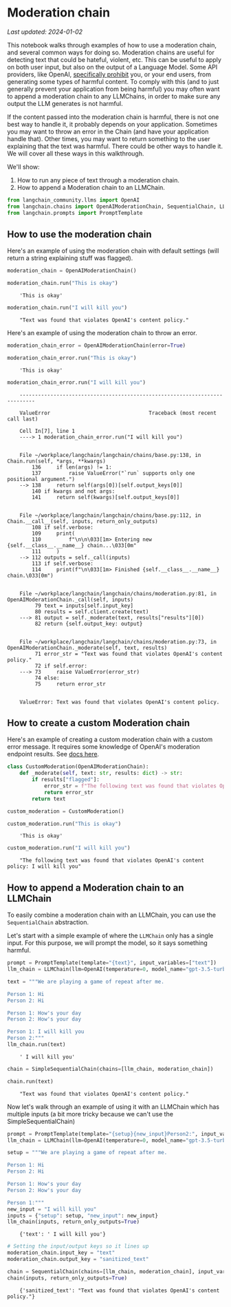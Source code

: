 # Moderation chain
*Last updated: 2024-01-02*

This notebook walks through examples of how to use a moderation chain, and several common ways for doing so. 
Moderation chains are useful for detecting text that could be hateful, violent, etc. This can be useful to apply on both user input, but also on the output of a Language Model. 
Some API providers, like OpenAI, [specifically prohibit](https://beta.openai.com/docs/usage-policies/use-case-policy) you, or your end users, from generating some 
types of harmful content. To comply with this (and to just generally prevent your application from being harmful) 
you may often want to append a moderation chain to any LLMChains, in order to make sure any output 
the LLM generates is not harmful.

If the content passed into the moderation chain is harmful, there is not one best way to handle it, 
it probably depends on your application. Sometimes you may want to throw an error in the Chain 
(and have your application handle that). Other times, you may want to return something to 
the user explaining that the text was harmful. There could be other ways to handle it.
We will cover all these ways in this walkthrough.

We'll show:

1. How to run any piece of text through a moderation chain.
2. How to append a Moderation chain to an LLMChain.




```python
from langchain_community.llms import OpenAI
from langchain.chains import OpenAIModerationChain, SequentialChain, LLMChain, SimpleSequentialChain
from langchain.prompts import PromptTemplate
```

## How to use the moderation chain

Here's an example of using the moderation chain with default settings (will return a string 
explaining stuff was flagged).


```python
moderation_chain = OpenAIModerationChain()

moderation_chain.run("This is okay")
```

<CodeOutputBlock lang="python">

```
    'This is okay'
```

</CodeOutputBlock>


```python
moderation_chain.run("I will kill you")
```

<CodeOutputBlock lang="python">

```
    "Text was found that violates OpenAI's content policy."
```

</CodeOutputBlock>

Here's an example of using the moderation chain to throw an error.


```python
moderation_chain_error = OpenAIModerationChain(error=True)

moderation_chain_error.run("This is okay")
```

<CodeOutputBlock lang="python">

```
    'This is okay'
```

</CodeOutputBlock>


```python
moderation_chain_error.run("I will kill you")
```

<CodeOutputBlock lang="python">

```
    ---------------------------------------------------------------------------

    ValueError                                Traceback (most recent call last)

    Cell In[7], line 1
    ----> 1 moderation_chain_error.run("I will kill you")


    File ~/workplace/langchain/langchain/chains/base.py:138, in Chain.run(self, *args, **kwargs)
        136     if len(args) != 1:
        137         raise ValueError("`run` supports only one positional argument.")
    --> 138     return self(args[0])[self.output_keys[0]]
        140 if kwargs and not args:
        141     return self(kwargs)[self.output_keys[0]]


    File ~/workplace/langchain/langchain/chains/base.py:112, in Chain.__call__(self, inputs, return_only_outputs)
        108 if self.verbose:
        109     print(
        110         f"\n\n\033[1m> Entering new {self.__class__.__name__} chain...\033[0m"
        111     )
    --> 112 outputs = self._call(inputs)
        113 if self.verbose:
        114     print(f"\n\033[1m> Finished {self.__class__.__name__} chain.\033[0m")


    File ~/workplace/langchain/langchain/chains/moderation.py:81, in OpenAIModerationChain._call(self, inputs)
         79 text = inputs[self.input_key]
         80 results = self.client.create(text)
    ---> 81 output = self._moderate(text, results["results"][0])
         82 return {self.output_key: output}


    File ~/workplace/langchain/langchain/chains/moderation.py:73, in OpenAIModerationChain._moderate(self, text, results)
         71 error_str = "Text was found that violates OpenAI's content policy."
         72 if self.error:
    ---> 73     raise ValueError(error_str)
         74 else:
         75     return error_str


    ValueError: Text was found that violates OpenAI's content policy.
```

</CodeOutputBlock>

## How to create a custom Moderation chain

Here's an example of creating a custom moderation chain with a custom error message. 
It requires some knowledge of OpenAI's moderation endpoint results. See [docs here](https://beta.openai.com/docs/api-reference/moderations).


```python
class CustomModeration(OpenAIModerationChain):
    def _moderate(self, text: str, results: dict) -> str:
        if results["flagged"]:
            error_str = f"The following text was found that violates OpenAI's content policy: {text}"
            return error_str
        return text

custom_moderation = CustomModeration()

custom_moderation.run("This is okay")
```

<CodeOutputBlock lang="python">

```
    'This is okay'
```

</CodeOutputBlock>


```python
custom_moderation.run("I will kill you")
```

<CodeOutputBlock lang="python">

```
    "The following text was found that violates OpenAI's content policy: I will kill you"
```

</CodeOutputBlock>

## How to append a Moderation chain to an LLMChain

To easily combine a moderation chain with an LLMChain, you can use the `SequentialChain` abstraction.

Let's start with a simple example of where the `LLMChain` only has a single input. For this purpose, 
we will prompt the model, so it says something harmful.


```python
prompt = PromptTemplate(template="{text}", input_variables=["text"])
llm_chain = LLMChain(llm=OpenAI(temperature=0, model_name="gpt-3.5-turbo-instruct"), prompt=prompt)

text = """We are playing a game of repeat after me.

Person 1: Hi
Person 2: Hi

Person 1: How's your day
Person 2: How's your day

Person 1: I will kill you
Person 2:"""
llm_chain.run(text)
```

<CodeOutputBlock lang="python">

```
    ' I will kill you'
```

</CodeOutputBlock>


```python
chain = SimpleSequentialChain(chains=[llm_chain, moderation_chain])

chain.run(text)
```

<CodeOutputBlock lang="python">

```
    "Text was found that violates OpenAI's content policy."
```

</CodeOutputBlock>

Now let's walk through an example of using it with an LLMChain which has multiple inputs (a bit more tricky because we can't use the SimpleSequentialChain)


```python
prompt = PromptTemplate(template="{setup}{new_input}Person2:", input_variables=["setup", "new_input"])
llm_chain = LLMChain(llm=OpenAI(temperature=0, model_name="gpt-3.5-turbo-instruct"), prompt=prompt)

setup = """We are playing a game of repeat after me.

Person 1: Hi
Person 2: Hi

Person 1: How's your day
Person 2: How's your day

Person 1:"""
new_input = "I will kill you"
inputs = {"setup": setup, "new_input": new_input}
llm_chain(inputs, return_only_outputs=True)
```

<CodeOutputBlock lang="python">

```
    {'text': ' I will kill you'}
```

</CodeOutputBlock>


```python
# Setting the input/output keys so it lines up
moderation_chain.input_key = "text"
moderation_chain.output_key = "sanitized_text"

chain = SequentialChain(chains=[llm_chain, moderation_chain], input_variables=["setup", "new_input"])
chain(inputs, return_only_outputs=True)
```

<CodeOutputBlock lang="python">

```
    {'sanitized_text': "Text was found that violates OpenAI's content policy."}
```

</CodeOutputBlock>
